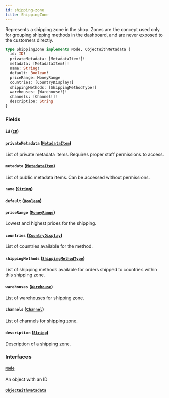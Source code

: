 ```yaml
---
id: shipping-zone
title: ShippingZone
---
```



Represents a shipping zone in the shop. Zones are the concept used only for grouping shipping methods in the dashboard, and are never exposed to the customers directly.

```graphql
type ShippingZone implements Node, ObjectWithMetadata {
  id: ID!
  privateMetadata: [MetadataItem!]!
  metadata: [MetadataItem!]!
  name: String!
  default: Boolean!
  priceRange: MoneyRange
  countries: [CountryDisplay!]
  shippingMethods: [ShippingMethodType!]
  warehouses: [Warehouse!]!
  channels: [Channel!]!
  description: String
}
```


### Fields

#### `id` ([`ID`](../../../developer/api-reference/scalars/id))




#### `privateMetadata` ([`MetadataItem`](../../../developer/api-reference/objects/metadata-item))

List of private metadata items. Requires proper staff permissions to access.


#### `metadata` ([`MetadataItem`](../../../developer/api-reference/objects/metadata-item))

List of public metadata items. Can be accessed without permissions.


#### `name` ([`String`](../../../developer/api-reference/scalars/string))




#### `default` ([`Boolean`](../../../developer/api-reference/scalars/boolean))




#### `priceRange` ([`MoneyRange`](../../../developer/api-reference/objects/money-range))

Lowest and highest prices for the shipping.


#### `countries` ([`CountryDisplay`](../../../developer/api-reference/objects/country-display))

List of countries available for the method.


#### `shippingMethods` ([`ShippingMethodType`](../../../developer/api-reference/objects/shipping-method-type))

List of shipping methods available for orders shipped to countries within this shipping zone.


#### `warehouses` ([`Warehouse`](../../../developer/api-reference/objects/warehouse))

List of warehouses for shipping zone.


#### `channels` ([`Channel`](../../../developer/api-reference/objects/channel))

List of channels for shipping zone.


#### `description` ([`String`](../../../developer/api-reference/scalars/string))

Description of a shipping zone.


### Interfaces

#### [`Node`](../../../developer/api-reference/interfaces/node) 

An object with an ID


#### [`ObjectWithMetadata`](../../../developer/api-reference/interfaces/object-with-metadata) 






